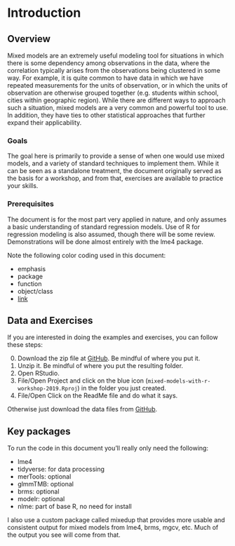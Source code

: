 # Introduction

## Overview

Mixed models are an extremely useful modeling tool for situations in which there is some dependency among observations in the data, where the correlation typically arises from the observations being clustered in some way. For example, it is quite common to have data in which we have repeated measurements for the units of observation, or in which the units of observation are otherwise grouped together (e.g. students within school, cities within geographic region).   While there are different ways to approach such a situation, mixed models are a very common and powerful tool to use.  In addition, they have ties to other statistical approaches that further expand their applicability.

### Goals

The goal here is primarily to provide a sense of when one would use mixed models, and a variety of standard techniques to implement them.  While it can be seen as a standalone treatment, the document originally served as the basis for a workshop, and from that, exercises are available to practice your skills.


### Prerequisites

The document is for the most part very applied in nature, and only assumes a basic understanding of standard regression models. Use of R for regression modeling is also assumed, though there will be some review.  Demonstrations will be done almost entirely with the <span class="pack">lme4</span> package.

Note the following color coding used in this document:

- <span class="emph">emphasis</span>
- <span class="pack">package</span>
- <span class="func">function</span>
- <span class="objclass">object/class</span>
- [link]() 


## Data and Exercises

If you are interested in doing the examples and exercises, you can follow these steps:

0. Download the zip file at [GitHub](https://github.com/m-clark/mixed-models-with-r-workshop-2019/archive/master.zip). Be mindful of where you put it.
1. Unzip it. Be mindful of where you put the resulting folder.
2. Open RStudio.
3. File/Open Project and click on the blue icon (`mixed-models-with-r-workshop-2019.Rproj`) in the folder you just created.
4. File/Open Click on the ReadMe file and do what it says.

Otherwise just download the data files from [GitHub](https://github.com/m-clark/mixed-models-with-R/tree/master/data).


## Key packages

To run the code in this document you'll really only need the following:

- <span class="pack">lme4</span> 
- <span class="pack">tidyverse</span>: for data processing
- <span class="pack">merTools</span>: optional
- <span class="pack">glmmTMB</span>: optional
- <span class="pack">brms</span>: optional
- <span class="pack">modelr</span>: optional
- <span class="pack">nlme</span>: part of base R, no need for install

I also use a custom package called <span class="pack">mixedup</span> that provides more usable and consistent output for mixed models from <span class="pack">lme4</span>, <span class="pack">brms</span>, <span class="pack">mgcv</span>, etc. Much of the output you see will come from that.